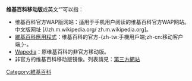 {{noteTA
|G1=IT
|T=zh-cn:维基百科移动版; zh-tw:維基百科手機版; zh-hk:維基百科手機版;
|1=zh-cn:维基百科移动版; zh-tw:維基百科手機版; zh-hk:維基百科手機版;
|2=zh-cn:程序; zh-hans:程序; zh-hant:程式; zh-tw:程式;
|3=zh-cn:用户; zh-tw:使用者;}}
'''维基百科移动版'''或英文“'''{{lang|en|Wikipedia Mobile}}'''”可以指：
* 维基百科官方WAP版网站：适用于手机用户阅读的维基百科官方WAP网站。中文版网址 [//zh.m.wikipedia.org/ zh.m.wikipedia.org]。
* [[維基百科應用程式|維基百科應用程式]]：维基百科的官方-{zh-tw:手機用戶端;zh-cn:移动客户端;}-。
* [[Wapedia|Wapedia]]：原维基百科的非官方移动版。
* 非官方的维基百科移动版镜像。列表請見：[[WP:WAP存取#第三方WAP網站|第三方網站]]

{{disambig|W|Cat=七字消歧义}}
[[Category:維基百科|Category:維基百科]]